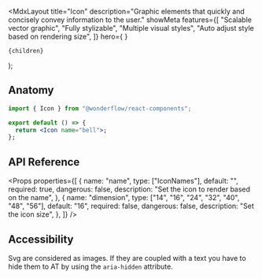 
  <MdxLayout
    title="Icon"
    description="Graphic elements that quickly and concisely convey information to the user."
    showMeta
    features={[
      "Scalable vector graphic",
      "Fully stylizable",
      "Multiple visual styles",
      "Auto adjust style based on rendering size",
    ]}
    hero={
      <LiveArea>
        <Icon name="bell" dimension={32} />
        <Icon name="plus" dimension={32} />
        <Icon name="message" dimension={32} />
      </LiveArea>
    }
  >
    {children}
  </MdxLayout>
);

## Anatomy

```jsx
import { Icon } from "@wonderflow/react-components";

export default () => {
  return <Icon name="bell">;
};
```

## API Reference

<Props
  properties={[
    {
      name: "name",
      type: ["IconNames"],
      default: "",
      required: true,
      dangerous: false,
      description: "Set the icon to render based on the name",
    },
    {
      name: "dimension",
      type: ["14", "16", "24", "32", "40", "48", "56"],
      default: "16",
      required: false,
      dangerous: false,
      description: "Set the icon size",
    },
  ]}
/>

## Accessibility

Svg are considered as images. If they are coupled with a text you have to hide them to AT by using the `aria-hidden` attribute.
